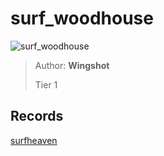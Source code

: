 
# surf_woodhouse

![surf_woodhouse](https://raw.githubusercontent.com/Sayt123/SurfMapPics/Maps-and-bonuses/csgo/surf_woodhouse.jpg)

> Author: **Wingshot**
>
> Tier 1

## Records

[surfheaven](https://surfheaven.eu/map/surf_woodhouse)
